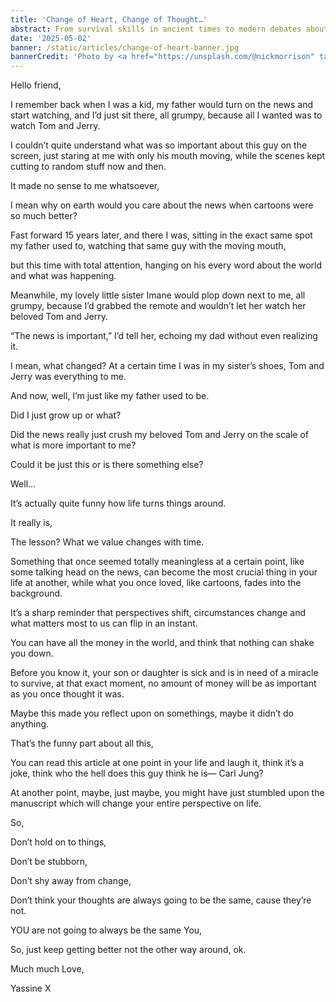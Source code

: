 ---
title: 'Change of Heart, Change of Thought…'
abstract: From survival skills in ancient times to modern debates about IQ and creativity, the idea of intelligence has evolved dramatically. In this post, I explore how our understanding of "being smart" has shifted, dive into Howard Gardner’s theory of multiple intelligences, and share lessons I’ve learned about embracing our unique strengths. Join me as we rethink what intelligence means today.
date: '2025-05-02'
banner: /static/articles/change-of-heart-banner.jpg
bannerCredit: 'Photo by <a href="https://unsplash.com/@nickmorrison" target="_blank" rel="noopener noreferrer">Nick Morrison</a> on <a href="https://unsplash.com" target="_blank" rel="noopener noreferrer">Unsplash</a>'
---

Hello friend, 

I remember back when I was a kid, my father would turn on the news and start watching, and I’d just sit there, all grumpy, because all I wanted was to watch Tom and Jerry. 

I couldn’t quite understand what was so important about this guy on the screen, just staring at me with only his mouth moving, while the scenes kept cutting to random stuff now and then.

 It made no sense to me whatsoever, 

I mean why on earth would you care about the news when cartoons were so much better?

Fast forward 15 years later, and there I was, sitting in the exact same spot my father used to, watching that same guy with the moving mouth,

but this time with total attention, hanging on his every word about the world and what was happening. 

Meanwhile, my lovely little sister Imane would plop down next to me, all grumpy, because I’d grabbed the remote and wouldn’t let her watch her beloved Tom and Jerry. 

“The news is important,” I’d tell her, echoing my dad without even realizing it.

I mean, what changed? At a certain time I was in my sister’s shoes, Tom and Jerry was everything to me. 

And now, well, I’m just like my father used to be. 

Did I just grow up or what? 

Did the news really just crush my beloved Tom and Jerry on the scale of what is more important to me? 

Could it be just this or is there something else?

Well...

It’s actually quite funny how life turns things around. 

It really is, 

The lesson? What we value changes with time. 

Something that once seemed totally meaningless at a certain point, like some talking head on the news, can become the most crucial thing in your life at another, while what you once loved, like cartoons, fades into the background. 

It’s a sharp reminder that perspectives shift, circumstances change and what matters most to us can flip in an instant.

You can have all the money in the world, and think that nothing can shake you down. 

Before you know it, your son or daughter is sick and is in need of a miracle to survive, at that exact moment, no amount of money will be as important as you once thought it was.

Maybe this made you reflect upon on somethings, maybe it didn’t do anything.

That’s the funny part about all this,

You can read this article at one point in your life and laugh it, think it’s a joke, think who the hell does this guy think he is— Carl Jung?

 At another point, maybe, just maybe, you might have just stumbled upon the manuscript which will change your entire perspective on life.

So,

Don’t hold on to things, 

Don’t be stubborn,

Don’t shy away from change,

Don’t think your thoughts are always going to be the same, cause they’re not. 

YOU are not going to always be the same You, 

So, just keep getting better not the other way around, ok. 

Much much Love,

Yassine X


